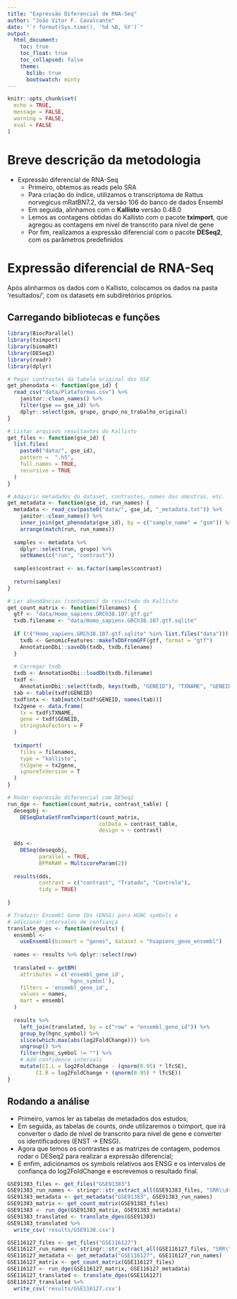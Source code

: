 ```yaml
---
title: "Expressão Diferencial de RNA-Seq"
author: "João Vitor F. Cavalcante"
date: "`r format(Sys.time(), '%d %B, %Y')`"
output:
  html_document:
    toc: true
    toc_float: true
    toc_collapsed: false
    theme:
      bslib: true
      bootswatch: minty
---
```


```r
knitr::opts_chunk$set(
  echo = TRUE,
  message = FALSE,
  warning = FALSE,
  eval = FALSE
)
```
# Breve descrição da metodologia

* Expressão diferencial de RNA-Seq
  - Primeiro, obtemos as reads pelo SRA
  - Para criação do índice, utilizamos o transcriptoma de Rattus norvegicus mRatBN7.2, da versão 106 do banco de dados Ensembl
  - Em seguida, alinhamos com o **Kallisto** versão 0.48.0
  - Lemos as contagens obtidas do Kallisto com o pacote **tximport**, que agregou as contagens em nível de transcrito para nível de gene
  - Por fim, realizamos a expressão diferencial com o pacote **DESeq2**, com os parâmetros predefinidos

# Expressão diferencial de RNA-Seq

Após alinharmos os dados com o Kallisto, colocamos os dados na pasta 'resultados/', com os datasets em subdiretórios próprios.

## Carregando bibliotecas e funções

```r
library(BiocParallel)
library(tximport)
library(biomaRt)
library(DESeq2)
library(readr)
library(dplyr)

# Pegar contrastes da tabela original dos GSE
get_phenodata <- function(gse_id) {
  read_csv("data/Plataformas.csv") %>%
    janitor::clean_names() %>%
    filter(gse == gse_id) %>%
    dplyr::select(gsm, grupo, grupo_no_trabalho_original)
}

# Listar arquivos resultantes do Kallisto 
get_files <- function(gse_id) {
  list.files(
    paste0("data/", gse_id),
    pattern =  ".h5",
    full.names = TRUE,
    recursive = TRUE
  )
}

# Adquirir metadados do dataset, contrastes, nomes das amostras, etc.
get_metadata <- function(gse_id, run_names) {
  metadata <- read_csv(paste0("data/", gse_id, "_metadata.txt")) %>%
    janitor::clean_names() %>%
    inner_join(get_phenodata(gse_id), by = c("sample_name" = "gsm")) %>%
    arrange(match(run, run_names))
  
  samples <- metadata %>%
    dplyr::select(run, grupo) %>%
    setNames(c("run", "contrast"))
  
  samples$contrast <- as.factor(samples$contrast)
  
  return(samples)
}

# Ler abundâncias (contagens) do resultado do Kallisto
get_count_matrix <- function(filenames) {
  gtf <- "data/Homo_sapiens.GRCh38.107.gtf.gz"
  txdb.filename <- "data/Homo_sapiens.GRCh38.107.gtf.sqlite"
  
  if (!("Homo_sapiens.GRCh38.107.gtf.sqlite" %in% list.files("data"))) {
    txdb <- GenomicFeatures::makeTxDbFromGFF(gtf, format = "gtf")
    AnnotationDbi::saveDb(txdb, txdb.filename)
  }
  
  # Carregar txdb
  txdb <- AnnotationDbi::loadDb(txdb.filename)
  txdf <-
    AnnotationDbi::select(txdb, keys(txdb, "GENEID"), "TXNAME", "GENEID")
  tab <- table(txdf$GENEID)
  txdf$ntx <- tab[match(txdf$GENEID, names(tab))]
  tx2gene <- data.frame(
    tx = txdf$TXNAME,
    gene = txdf$GENEID,
    stringsAsFactors = F
  )
  
  tximport(
    files = filenames,
    type = "kallisto",
    tx2gene = tx2gene,
    ignoreTxVersion = T
  )
}

# Rodar expressão diferencial com DESeq2
run_dge <- function(count_matrix, contrast_table) {
  deseqobj <-
    DESeqDataSetFromTximport(count_matrix,
                             colData = contrast_table,
                             design = ~ contrast)
  
  dds <-
    DESeq(deseqobj,
          parallel = TRUE,
          BPPARAM = MulticoreParam(2))
  
  results(dds,
          contrast = c("contrast", "Tratado", "Controle"),
          tidy = TRUE)
  
}

# Traduzir Ensembl Gene IDs (ENSG) para HGNC symbols e
# adicionar intervalos de confiança
translate_dges <- function(results) {
  ensembl <-
    useEnsembl(biomart = "genes", dataset = "hsapiens_gene_ensembl")
  
  names <- results %>% dplyr::select(row)
  
  translated <- getBM(
    attributes = c('ensembl_gene_id',
                   'hgnc_symbol'),
    filters = 'ensembl_gene_id',
    values = names,
    mart = ensembl
  )
  
  results %>%
    left_join(translated, by = c("row" = "ensembl_gene_id")) %>%
    group_by(hgnc_symbol) %>%
    slice(which.max(abs(log2FoldChange))) %>%
    ungroup() %>% 
    filter(hgnc_symbol != "") %>% 
    # Add confidence intervals
    mutate(CI.L = log2FoldChange - (qnorm(0.95) * lfcSE),
         CI.R = log2FoldChange + (qnorm(0.95) * lfcSE))
} 

```

## Rodando a análise

- Primeiro, vamos ler as tabelas de metadados dos estudos;
- Em seguida, as tabelas de counts, onde utilizaremos o tximport, que irá converter o dado de nível de transcrito para nível de gene e converter os identificadores (ENST -> ENSG).
- Agora que temos os contrastes e as matrizes de contagem, podemos rodar o DESeq2 para realizar a expressão diferencial;
- E enfim, adicionamos os symbols relativos aos ENSG e os intervalos de confiança do log2FoldChange e escrevemos o resultado final.

```r

GSE91383_files <- get_files("GSE91383")
GSE91383_run_names <- stringr::str_extract_all(GSE91383_files, "SRR\\d+", simplify = TRUE)
GSE91383_metadata <- get_metadata("GSE91383", GSE91383_run_names)
GSE91383_matrix <- get_count_matrix(GSE91383_files)
GSE91383 <- run_dge(GSE91383_matrix, GSE91383_metadata)
GSE91383_translated <- translate_dges(GSE91383)
GSE91383_translated %>% 
  write_csv('results/GSE9138.csv')

GSE116127_files <- get_files("GSE116127")
GSE116127_run_names <- stringr::str_extract_all(GSE116127_files, "SRR\\d+", simplify = TRUE)
GSE116127_metadata <- get_metadata("GSE116127", GSE116127_run_names)
GSE116127_matrix <- get_count_matrix(GSE116127_files)
GSE116127 <- run_dge(GSE116127_matrix, GSE116127_metadata)
GSE116127_translated <- translate_dges(GSE116127)
GSE116127_translated %>% 
  write_csv('results/GSE116127.csv')

```
